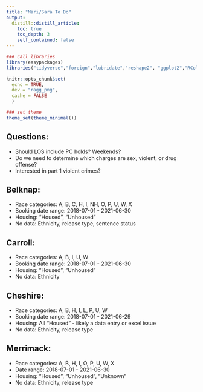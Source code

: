 ```yaml
---
title: "Mari/Sara To Do"
output: 
  distill::distill_article:
    toc: true
    toc_depth: 3
    self_contained: false
---
```


```r
### call libraries
library(easypackages)
libraries("tidyverse","foreign","lubridate","reshape2", "ggplot2","RColorBrewer","knitr","forcats","openxlsx","statar","svDialogs","xlsx", "magrittr","stringr", "data.table","janitor","kableExtra","leaflet", "readr", "rmarkdown","rowr", "gganimate", "gifski","tidycensus","sf","htmltools","acs","tigris","mapview","rgeos", "ggrepel", "censusxy","gdata","lavaan","mclust","tmap","scales","raster","rgeos","gmapsdistance","viridis","cowplot","lintr","leaflet.extras","censusapi","data.table","gridGraphics","readxl","haven","ggridges","extrafont","extrafontdb","datamodelr","Lahman","DiagrammeR","fs","readxl","rsvg","V8","ragg","ggtext","csgjcr","distill","ezknitr")
```

```r
knitr::opts_chunk$set(
  echo = TRUE,
  dev = "ragg_png",
  cache = FALSE
  )
```

```r
### set theme
theme_set(theme_minimal())
```


## Questions:  

- Should LOS include PC holds? Weekends?  
- Do we need to determine which charges are sex, violent, or drug offense?  
- Interested in part 1 violent crimes? 

## Belknap:  

- Race categories: A, B, C, H, I, NH, O, P, U, W, X    
- Booking date range: 2018-07-01 - 2021-06-30  
- Housing: "Housed", "Unhoused"  
- No data: Ethnicity, release type, sentence status  

## Carroll:  

- Race categories: A, B, I, U, W   
- Booking date range: 2018-07-01 - 2021-06-30  
- Housing: "Housed", "Unhoused"  
- No data: Ethnicity  

## Cheshire:  

- Race categories: A, B, H, I, L, P, U, W   
- Booking date range: 2018-07-01 - 2021-06-29    
- Housing: All "Housed" - likely a data entry or excel issue  
- No data: Ethnicity, release type  

## Merrimack:  

- Race categories: A, B, H, I, O, P, U, W, X     
- Date range: 2018-07-01 - 2021-06-30   
- Housing: "Housed", "Unhoused", "Unknown"  
- No data: Ethnicity, release type  

